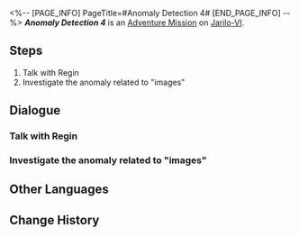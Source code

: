 <%-- [PAGE_INFO]
PageTitle=#Anomaly Detection 4#
[END_PAGE_INFO] --%>
{{Stub|Dialogue.}}
{{Mission Infobox
|id            = 8000185
|title         = 
|image         = <!--Mission Anomaly Detection 4.png-->
|type          = Adventure
|event_name    = 
|chapter       = 
|requirements  = 
* [[Trailblaze Mission]] ''[[The Past Will Return as an Avalanche]]'' completed
* [[Adventure Mission]] ''[[Anomaly Detection 3]]'' completed
* Reach [[Trailblaze Level]] 21
|summary       = <!--official mission summary from Fate's Atlas-->
|characters    = Excited Child; Kindly Senior; Regin; Trailblazer
|startLocation = [[Jarilo-VI]] - [[Administrative District]]
|world         = Jarilo-VI
|area          = Administrative District
|prev          = Anomaly Detection 3
|next          = Anomaly Detection 5
|rewards       = 
}}
'''''Anomaly Detection 4''''' is an [[Adventure Mission]] on [[Jarilo-VI]].

==Steps==
# Talk with Regin
# Investigate the anomaly related to "images"

<!--
==Gameplay Notes==

--><!--
==Trial Character==

-->
==Dialogue==
{{Stub Dialogue}}
===Talk with Regin===
{{Mission Description|type=adventure|location=Administrative District|Regin's sensor found something again! Head to the Goethe Hotel to learn about the details!}}
{{Dialogue Start}}
:{{tx}}
{{Dialogue End}}

===Investigate the anomaly related to "images"===
{{Mission Description|type=adventure|location=Boulder Town|update|An "equipment" that's related to "images"... Is Regin's intuition trustworthy?}}
{{Dialogue Start}}
:{{tx}}
{{Dialogue End}}

==Other Languages==
{{Other Languages
|en   = Anomaly Detection 4
|zhs  = 异常勘测•其四
|zht  = 異常勘測·其四
|ja   = 異常観測・4
|ko   = 이상 조사•4
|es   = Detección de anomalías&nbsp;IV
|fr   = Détection d'anomalie 4
|ru   = Обнаружение аномалии IV
|th   = ตรวจสอบความผิดปกติ 4
|vi   = Thăm Dò Bất Thường 4
|de   = Anomalieforschung (Teil 4)
|id   = Keanehan Terdeteksi 4
|pt   = Detecção de Anomalia 4
}}

==Change History==
{{Change History|1.2}}
